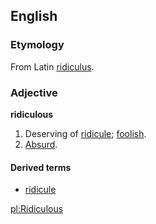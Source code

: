 ==English==
===Etymology===
From Latin [[ridiculus]].

===Adjective===
'''ridiculous'''
# Deserving of [[ridicule]]; [[foolish]].
# [[Absurd]].

====Derived terms====
*[[ridicule]]

[[pl:Ridiculous]]